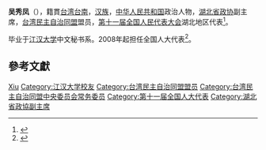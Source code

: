 '''吴秀凤'''（{{bd|1947年||}}），籍貫[[台湾|台湾]][[台南|台南]]，[[汉族|汉族]]，[[中华人民共和国|中华人民共和国]]政治人物，[[湖北省政协|湖北省政协]]副主席，[[台湾民主自治同盟|台湾民主自治同盟]]盟员，[[第十一届全国人民代表大会|第十一届全国人民代表大会]]湖北地区代表<ref>{{cite web|author=新华网|title=第十一届全国人大代表|url=http://news.xinhuanet.com/ziliao/2008-03/03/content_7708230.htm?node=36628|publisher=新华网|accessdate=2014-01-07|archive-date=2014-01-10|archive-url=https://web.archive.org/web/20140110211415/http://news.xinhuanet.com/ziliao/2008-03/03/content_7708230.htm?node=36628|dead-url=no}}</ref>。

毕业于[[江汉大学|江汉大学]]中文秘书系。2008年起担任全国人大代表<ref>{{cite news|title=全国人大代表信息-吴秀凤|url=http://210.82.31.1:8084/delegate/viewDelegate.action?dbid=111602|accessdate=2013-04-05|newspaper=全国人大网|archive-url=https://web.archive.org/web/20140505055336/http://www.npc.gov.cn/delegate/viewDelegate.action?dbid=111602|archive-date=2014-05-05|dead-url=yes}}</ref>。

== 參考文獻 ==
{{reflist}}

{{台湾民主自治同盟第八届中央委员会}}
{{中华全国台湾同胞联谊会第六届理事会}}
{{中华全国台湾同胞联谊会第八届理事会}}

{{Authority control}}
{{DEFAULTSORT:Wu吴}}
[[Category:吴姓|Xiu]]
[[Category:江汉大学校友|Category:江汉大学校友]]
[[Category:台湾民主自治同盟盟员|Category:台湾民主自治同盟盟员]]
[[Category:台湾民主自治同盟中央委员会常务委员|Category:台湾民主自治同盟中央委员会常务委员]]
[[Category:第十一届全国人大代表|Category:第十一届全国人大代表]]
[[Category:湖北省政協副主席|Category:湖北省政協副主席]]